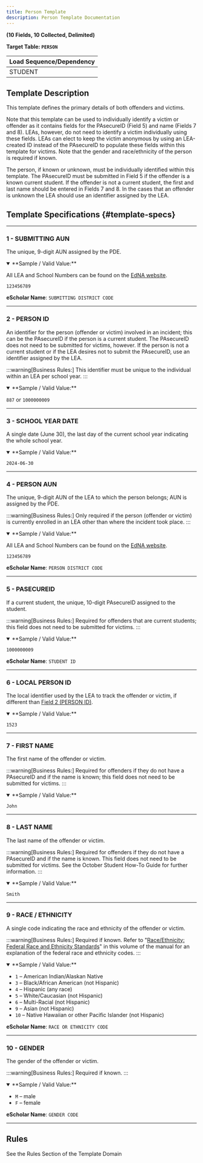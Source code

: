```yaml
---
title: Person Template 
description: Person Template Documentation
---
```


**(10 Fields, 10 Collected, Delimited)**

**Target Table: `PERSON`**

| **Load Sequence/Dependency** |
|------------------------------|
|            STUDENT           |

## Template Description
This template defines the primary details of both offenders and victims.

Note that this template can be used to individually identify a victim or offender as it contains fields for the PAsecureID (Field 5) and name (Fields 7 and 8). LEAs, however, do not need to identify a victim individually using these fields. LEAs can elect to keep the victim anonymous by using an LEA-created ID instead of the PAsecureID to populate these fields within this template for victims. Note that the gender and race/ethnicity of the person is required if known.

The person, if known or unknown, must be individually identified within this template. The PAsecureID must be submitted in Field 5 if the offender is a known current student. If the offender is not a current student, the first and last name should be entered in Fields 7 and 8. In the cases that an offender is unknown the LEA should use an identifier assigned by the LEA.

## Template Specifications {#template-specs}

---
### 1 - SUBMITTING AUN
<p><Badge color="required" /> <Badge color="key" /> <Badge length={9} /></p>

The unique, 9-digit AUN assigned by the PDE.

<details open>
<summary>**Sample / Valid Value:**</summary>

All LEA and School Numbers can be found on the [EdNA website](http://www.edna.pa.gov/Screens/wfHome.aspx).

`123456789`
</details>

**eScholar Name**: `SUBMITTING DISTRICT CODE`

---
### 2 - PERSON ID
<p><Badge color="required" /> <Badge color="key" /> <Badge length={20} /></p>

An identifier for the person (offender or victim) involved in an incident; this can be the PAsecureID if the person is a current student. The PAsecureID does not need to be submitted for victims, however. If the person is not a current student or if the LEA desires not to submit the PAsecureID, use an identifier assigned by the LEA.

:::warning[Business Rules:]
This identifier must be unique to the individual within an LEA per school year.
:::

<details open>
<summary>**Sample / Valid Value:**</summary>

`887` or `1000000009`
</details>

---
### 3 - SCHOOL YEAR DATE
<p><Badge color="required" /> <Badge color="key" /> <Badge length={10} /></p>

A single date (June 30), the last day of the current school year indicating the whole school year.

<details open>
<summary>**Sample / Valid Value:**</summary>

`2024-06-30`
</details>

---
### 4 - PERSON AUN
<p><Badge color="conditional" /> <Badge color="updateable" /> <Badge length={9} /></p>

The unique, 9-digit AUN of the LEA to which the person belongs; AUN is assigned by the PDE.

:::warning[Business Rules:]
Only required if the person (offender or victim) is currently enrolled in an LEA other than where the incident took place.
:::

<details open>
<summary>**Sample / Valid Value:**</summary>

All LEA and School Numbers can be found on the [EdNA website](http://www.edna.pa.gov/Screens/wfHome.aspx).

`123456789`
</details>

**eScholar Name**: `PERSON DISTRICT CODE`

---
### 5 - PASECUREID
<p><Badge color="conditional" /> <Badge color="updateable" /> <Badge length={12} /></p>

If a current student, the unique, 10-digit PAsecureID assigned to the student.

:::warning[Business Rules:]
Required for offenders that are current students; this field does not need to be submitted for victims.
:::

<details open>
<summary>**Sample / Valid Value:**</summary>

`1000000009`
</details>

**eScholar Name**: `STUDENT ID`

---
### 6 - LOCAL PERSON ID
<p><Badge color="optional" /> <Badge color="updateable" /> <Badge length={20} /></p>

The local identifier used by the LEA to track the offender or victim, if different than [Field 2 (PERSON ID)](#2---person-id).

<details open>
<summary>**Sample / Valid Value:**</summary>

`1523`
</details>

---
### 7 - FIRST NAME
<p><Badge color="conditional" /> <Badge color="updateable" /> <Badge length={60} /></p>

The first name of the offender or victim.

:::warning[Business Rules:]
Required for offenders if they do not have a PAsecureID and if the name is known; this field does not need to be submitted for victims.
:::

<details open>
<summary>**Sample / Valid Value:**</summary>

`John`
</details>

---
### 8 - LAST NAME
<p><Badge color="conditional" /> <Badge color="updateable" /> <Badge length={60} /></p>

The last name of the offender or victim.

:::warning[Business Rules:]
Required for offenders if they do not have a PAsecureID and if the name is known.  This field does not need to be submitted for victims.  See the October Student How-To Guide for further information.
:::

<details open>
<summary>**Sample / Valid Value:**</summary>

`Smith`
</details>

---
### 9 - RACE / ETHNICITY
<p><Badge color="conditional" /> <Badge color="updateable" /> <Badge length={2} /></p>

A single code indicating the race and ethnicity of the offender or victim.

:::warning[Business Rules:]
Required if known.  Refer to "[Race/Ethnicity: Federal Race and Ethnicity Standards](/docs/race-ethnicity-gender-standards)" in this volume of the manual for an explanation of the federal race and ethnicity codes.
:::

<details open>
<summary>**Sample / Valid Value:**</summary>

- `1` – American Indian/Alaskan Native
- `3` – Black/African American (not Hispanic)
- `4` – Hispanic (any race)
- `5` – White/Caucasian (not Hispanic)
- `6` – Multi-Racial (not Hispanic)
- `9` – Asian (not Hispanic)
- `10` – Native Hawaiian or other Pacific Islander (not Hispanic)
</details>

**eScholar Name**: `RACE OR ETHNICITY CODE`

---
### 10 - GENDER
<p><Badge color="conditional" /> <Badge color="updateable" /> <Badge length={1} /></p>

The gender of the offender or victim.

:::warning[Business Rules:]
Required if known.
:::

<details open>
<summary>**Sample / Valid Value:**</summary>

- `M` – male
- `F` – female
</details>

**eScholar Name**: `GENDER CODE`

---
## Rules

See the Rules Section of the Template Domain
